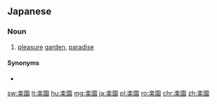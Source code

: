 {{also|樂園|乐园}}
==Japanese==
{{ja-kanjitab|らく|えん|yomi=on}}

===Noun===
{{ja-noun|らくえん|kyu=樂園}}

# [[pleasure]] [[garden]], [[paradise]]

====Synonyms====
* {{ja-r|パラダイス}}

[[sw:楽園]]
[[lt:楽園]]
[[hu:楽園]]
[[mg:楽園]]
[[ja:楽園]]
[[pl:楽園]]
[[ro:楽園]]
[[chr:楽園]]
[[zh:楽園]]